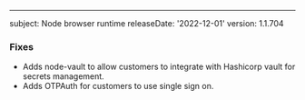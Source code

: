 ---
subject: Node browser runtime
releaseDate: '2022-12-01'
version: 1.1.704

### Fixes
* Adds node-vault to allow customers to integrate with Hashicorp vault for secrets management.
* Adds OTPAuth for customers to use single sign on. 

